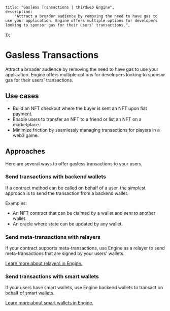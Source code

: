 
	title: "Gasless Transactions | thirdweb Engine",
	description:
		"Attract a broader audience by removing the need to have gas to use your application. Engine offers multiple options for developers looking to sponsor gas for their users' transactions.",
});

# Gasless Transactions

Attract a broader audience by removing the need to have gas to use your application. Engine offers multiple options for developers looking to sponsor gas for their users' transactions.

## Use cases

- Build an NFT checkout where the buyer is sent an NFT upon fiat payment.
- Enable users to transfer an NFT to a friend or list an NFT on a marketplace.
- Minimize friction by seamlessly managing transactions for players in a web3 game.

## Approaches

Here are several ways to offer gasless transactions to your users.

### Send transactions with backend wallets

If a contract method can be called on behalf of a user, the simplest approach is to send the transaction from a backend wallet.

Examples:

- An NFT contract that can be claimed _by_ a wallet and _sent to_ another wallet.
- An oracle where state can be updated by any wallet.

### Send meta-transactions with relayers

If your contract supports meta-transactions, use Engine as a relayer to send meta-transactions that are signed by your users' wallets.

[Learn more about relayers in Engine.](/infrastructure/engine/features/relayers)

### Send transactions with smart wallets

If your users have smart wallets, use Engine backend wallets to transact on behalf of smart wallets.

[Learn more about smart wallets in Engine.](infrastructure/engine/features/smart-wallets)
